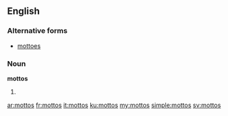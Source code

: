 ==English==

===Alternative forms===
*[[mottoes]]

===Noun===
'''mottos'''

# {{plural of|motto}}

[[ar:mottos]]
[[fr:mottos]]
[[it:mottos]]
[[ku:mottos]]
[[my:mottos]]
[[simple:mottos]]
[[sv:mottos]]